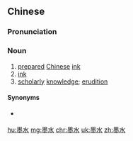 ==Chinese==
{{zh-forms}}

===Pronunciation===
{{zh-pron
|m=mòshuǐ,er=y
|c=mak6 seoi2
|mn=ba̍k-chúi
|cat=n
}}

===Noun===
{{zh-noun}}

# [[prepared]] [[Chinese]] [[ink]] {{gloss|as used in Chinese calligraphy and painting}}
# [[ink]]
# [[scholarly]] [[knowledge]]; [[erudition]]

====Synonyms====
* {{qualifier|scholarly knowledge}} {{zh-l|學識}}

[[hu:墨水]]
[[mg:墨水]]
[[chr:墨水]]
[[uk:墨水]]
[[zh:墨水]]